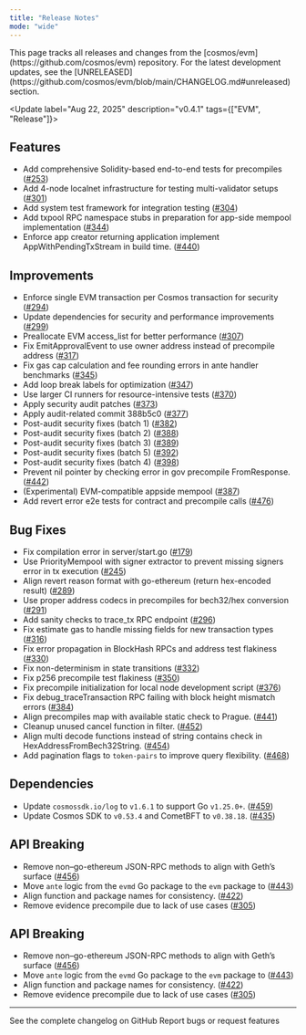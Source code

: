 ```yaml
---
title: "Release Notes"
mode: "wide"
---
```


<Info>
  This page tracks all releases and changes from the [cosmos/evm](https://github.com/cosmos/evm) repository.
  For the latest development updates, see the [UNRELEASED](https://github.com/cosmos/evm/blob/main/CHANGELOG.md#unreleased) section.
</Info>

<Update label="Aug 22, 2025" description="v0.4.1" tags={["EVM", "Release"]}>
##  Features

* Add comprehensive Solidity-based end-to-end tests for precompiles ([#253](https://github.com/cosmos/evm/pull/253))
* Add 4-node localnet infrastructure for testing multi-validator setups ([#301](https://github.com/cosmos/evm/pull/301))
* Add system test framework for integration testing ([#304](https://github.com/cosmos/evm/pull/304))
* Add txpool RPC namespace stubs in preparation for app-side mempool implementation ([#344](https://github.com/cosmos/evm/pull/344))
* Enforce app creator returning application implement AppWithPendingTxStream in build time. ([#440](https://github.com/cosmos/evm/pull/440))

##  Improvements

* Enforce single EVM transaction per Cosmos transaction for security ([#294](https://github.com/cosmos/evm/pull/294))
* Update dependencies for security and performance improvements ([#299](https://github.com/cosmos/evm/pull/299))
* Preallocate EVM access_list for better performance ([#307](https://github.com/cosmos/evm/pull/307))
* Fix EmitApprovalEvent to use owner address instead of precompile address ([#317](https://github.com/cosmos/evm/pull/317))
* Fix gas cap calculation and fee rounding errors in ante handler benchmarks ([#345](https://github.com/cosmos/evm/pull/345))
* Add loop break labels for optimization ([#347](https://github.com/cosmos/evm/pull/347))
* Use larger CI runners for resource-intensive tests ([#370](https://github.com/cosmos/evm/pull/370))
* Apply security audit patches ([#373](https://github.com/cosmos/evm/pull/373))
* Apply audit-related commit 388b5c0 ([#377](https://github.com/cosmos/evm/pull/377))
* Post-audit security fixes (batch 1) ([#382](https://github.com/cosmos/evm/pull/382))
* Post-audit security fixes (batch 2) ([#388](https://github.com/cosmos/evm/pull/388))
* Post-audit security fixes (batch 3) ([#389](https://github.com/cosmos/evm/pull/389))
* Post-audit security fixes (batch 5) ([#392](https://github.com/cosmos/evm/pull/392))
* Post-audit security fixes (batch 4) ([#398](https://github.com/cosmos/evm/pull/398))
* Prevent nil pointer by checking error in gov precompile FromResponse. ([#442](https://github.com/cosmos/evm/pull/442))
* (Experimental) EVM-compatible appside mempool ([#387](https://github.com/cosmos/evm/pull/387))
* Add revert error e2e tests for contract and precompile calls ([#476](https://github.com/cosmos/evm/pull/476))

##  Bug Fixes

* Fix compilation error in server/start.go ([#179](https://github.com/cosmos/evm/pull/179))
* Use PriorityMempool with signer extractor to prevent missing signers error in tx execution ([#245](https://github.com/cosmos/evm/pull/245))
* Align revert reason format with go-ethereum (return hex-encoded result) ([#289](https://github.com/cosmos/evm/pull/289))
* Use proper address codecs in precompiles for bech32/hex conversion ([#291](https://github.com/cosmos/evm/pull/291))
* Add sanity checks to trace_tx RPC endpoint ([#296](https://github.com/cosmos/evm/pull/296))
* Fix estimate gas to handle missing fields for new transaction types ([#316](https://github.com/cosmos/evm/pull/316))
* Fix error propagation in BlockHash RPCs and address test flakiness ([#330](https://github.com/cosmos/evm/pull/330))
* Fix non-determinism in state transitions ([#332](https://github.com/cosmos/evm/pull/332))
* Fix p256 precompile test flakiness ([#350](https://github.com/cosmos/evm/pull/350))
* Fix precompile initialization for local node development script ([#376](https://github.com/cosmos/evm/pull/376))
* Fix debug_traceTransaction RPC failing with block height mismatch errors ([#384](https://github.com/cosmos/evm/pull/384))
* Align precompiles map with available static check to Prague. ([#441](https://github.com/cosmos/evm/pull/441))
* Cleanup unused cancel function in filter. ([#452](https://github.com/cosmos/evm/pull/452))
* Align multi decode functions instead of string contains check in HexAddressFromBech32String. ([#454](https://github.com/cosmos/evm/pull/454))
* Add pagination flags to `token-pairs` to improve query flexibility. ([#468](https://github.com/cosmos/evm/pull/468))

##  Dependencies

* Update `cosmossdk.io/log` to `v1.6.1` to support Go `v1.25.0+`. ([#459](https://github.com/cosmos/evm/pull/459))
* Update Cosmos SDK to `v0.53.4` and CometBFT to `v0.38.18`. ([#435](https://github.com/cosmos/evm/pull/435))

##  API Breaking

* Remove non–go-ethereum JSON-RPC methods to align with Geth’s surface ([#456](https://github.com/cosmos/evm/pull/456))
* Move `ante` logic from the `evmd` Go package to the `evm` package to ([#443](https://github.com/cosmos/evm/pull/443))
* Align function and package names for consistency. ([#422](https://github.com/cosmos/evm/pull/422))
* Remove evidence precompile due to lack of use cases ([#305](https://github.com/cosmos/evm/pull/305))

##  API Breaking

* Remove non–go-ethereum JSON-RPC methods to align with Geth’s surface ([#456](https://github.com/cosmos/evm/pull/456))
* Move `ante` logic from the `evmd` Go package to the `evm` package to ([#443](https://github.com/cosmos/evm/pull/443))
* Align function and package names for consistency. ([#422](https://github.com/cosmos/evm/pull/422))
* Remove evidence precompile due to lack of use cases ([#305](https://github.com/cosmos/evm/pull/305))
</Update>

---

<CardGroup cols={2}>
  <Card title="View Full Changelog" icon="github" href="https://github.com/cosmos/evm/blob/main/CHANGELOG.md">
    See the complete changelog on GitHub
  </Card>
  <Card title="Report Issues" icon="bug" href="https://github.com/cosmos/evm/issues">
    Report bugs or request features
  </Card>
</CardGroup>
